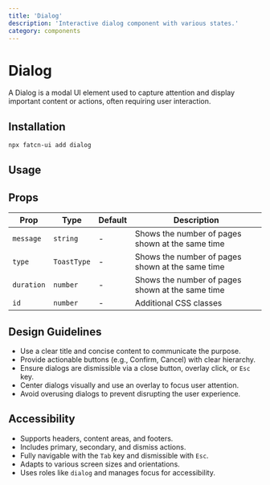 ```yaml
---
title: 'Dialog'
description: 'Interactive dialog component with various states.'
category: components
---
```


# Dialog

A Dialog is a modal UI element used to capture attention and display important content or actions, often requiring user interaction.

## Installation 

```bash
npx fatcn-ui add dialog
```

## Usage

<ComponentPreview name='dialog' />

## Props

| Prop        | Type                                                         | Default     | Description                                                |
| ----------- | ------------------------------------------------------------ | ----------- | ---------------------------------------------------------- |
| `message`   | `string`                                                     | -           | Shows the number of pages shown at the same time           |
| `type`      | `ToastType`                                                  | -           | Shows the number of pages shown at the same time           |
| `duration`  | `number`                                                     | -           | Shows the number of pages shown at the same time           |
| `id`        | `number`                                                     | -           | Additional CSS classes                                     |

## Design Guidelines

- Use a clear title and concise content to communicate the purpose.
- Provide actionable buttons (e.g., Confirm, Cancel) with clear hierarchy.
- Ensure dialogs are dismissible via a close button, overlay click, or `Esc` key.
- Center dialogs visually and use an overlay to focus user attention.
- Avoid overusing dialogs to prevent disrupting the user experience.

## Accessibility

- Supports headers, content areas, and footers.
- Includes primary, secondary, and dismiss actions.
- Fully navigable with the `Tab` key and dismissible with `Esc`.
- Adapts to various screen sizes and orientations.
- Uses roles like `dialog` and manages focus for accessibility.
